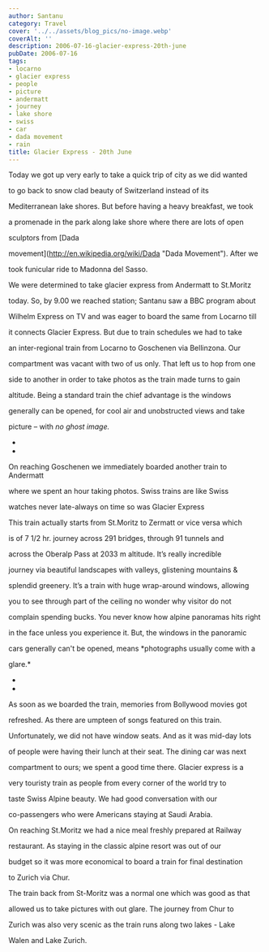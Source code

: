 ```yaml
---
author: Santanu
category: Travel
cover: '../../assets/blog_pics/no-image.webp'
coverAlt: ''
description: 2006-07-16-glacier-express-20th-june
pubDate: 2006-07-16
tags:
- locarno
- glacier express
- people
- picture
- andermatt
- journey
- lake shore
- swiss
- car
- dada movement
- rain
title: Glacier Express - 20th June
---
```


Today we got up very early to take a quick trip of city as we did wanted

to go back to snow clad beauty of Switzerland instead of its

Mediterranean lake shores. But before having a heavy breakfast, we took

a promenade in the park along lake shore where there are lots of open

sculptors from [Dada

movement](http://en.wikipedia.org/wiki/Dada "Dada Movement"). After we

took funicular ride to Madonna del Sasso.  

  



We were determined to take glacier express from Andermatt to St.Moritz

today. So, by 9.00 we reached station; Santanu saw a BBC program about

Wilhelm Express on TV and was eager to board the same from Locarno till

it connects Glacier Express. But due to train schedules we had to take

an inter-regional train from Locarno to Goschenen via Bellinzona. Our

compartment was vacant with two of us only. That left us to hop from one

side to another in order to take photos as the train made turns to gain

altitude. Being a standard train the chief advantage is the windows

generally can be opened, for cool air and unobstructed views and take

picture – with *no ghost image.*  

*  

*



On reaching Goschenen we immediately boarded another train to Andermatt

where we spent an hour taking photos. Swiss trains are like Swiss

watches never late-always on time so was Glacier Express  

  



  






This train actually starts from St.Moritz to Zermatt or vice versa which

is of 7 1/2 hr. journey across 291 bridges, through 91 tunnels and

across the Oberalp Pass at 2033 m altitude. It’s really incredible

journey via beautiful landscapes with valleys, glistening mountains &

splendid greenery. It’s a train with huge wrap-around windows, allowing

you to see through part of the ceiling no wonder why visitor do not

complain spending bucks. You never know how alpine panoramas hits right

in the face unless you experience it. But, the windows in the panoramic

cars generally can't be opened, means *photographs usually come with a

glare.*  

*  

*



As soon as we boarded the train, memories from Bollywood movies got

refreshed. As there are umpteen of songs featured on this train.

Unfortunately, we did not have window seats. And as it was mid-day lots

of people were having their lunch at their seat. The dining car was next

compartment to ours; we spent a good time there. Glacier express is a

very touristy train as people from every corner of the world try to

taste Swiss Alpine beauty. We had good conversation with our

co-passengers who were Americans staying at Saudi Arabia.  

  



On reaching St.Moritz we had a nice meal freshly prepared at Railway

restaurant. As staying in the classic alpine resort was out of our

budget so it was more economical to board a train for final destination

to Zurich via Chur.



  

The train back from St-Moritz was a normal one which was good as that

allowed us to take pictures with out glare. The journey from Chur to

Zurich was also very scenic as the train runs along two lakes - Lake

Walen and Lake Zurich.